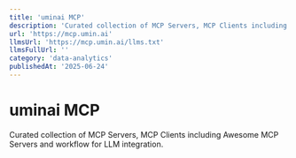 ```yaml
---
title: 'uminai MCP'
description: 'Curated collection of MCP Servers, MCP Clients including Awesome MCP Servers and workflow for LLM integration.'
url: 'https://mcp.umin.ai'
llmsUrl: 'https://mcp.umin.ai/llms.txt'
llmsFullUrl: ''
category: 'data-analytics'
publishedAt: '2025-06-24'
---
```


# uminai MCP

Curated collection of MCP Servers, MCP Clients including Awesome MCP Servers and workflow for LLM integration.
